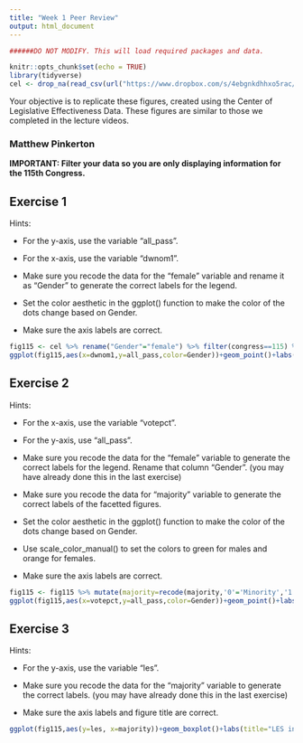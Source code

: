 ```yaml
---
title: "Week 1 Peer Review"
output: html_document
---
```


```r


######DO NOT MODIFY. This will load required packages and data.

knitr::opts_chunk$set(echo = TRUE)
library(tidyverse)
cel <- drop_na(read_csv(url("https://www.dropbox.com/s/4ebgnkdhhxo5rac/cel_volden_wiseman%20_coursera.csv?raw=1")))
```

Your objective is to replicate these figures, created using the Center of Legislative Effectiveness Data. These figures are similar to those we completed in the lecture videos.

### Matthew Pinkerton

**IMPORTANT: Filter your data so you are only displaying information for the 115th Congress.**

## Exercise 1

Hints:

* For the y-axis, use the variable "all_pass".

* For the x-axis, use the variable "dwnom1".

* Make sure you recode the data for the "female" variable and rename it as "Gender" to generate the correct labels for the legend.

* Set the color aesthetic in the ggplot() function to make the color of the dots change based on Gender.

* Make sure the axis labels are correct.

```r
fig115 <- cel %>% rename("Gender"="female") %>% filter(congress==115) %>% mutate(Gender=recode(Gender,'0'='Male','1'='Female'))
ggplot(fig115,aes(x=dwnom1,y=all_pass,color=Gender))+geom_point()+labs(x="Ideology",y="Bills passed")

```

## Exercise 2

Hints:

* For the x-axis, use the variable "votepct".

* For the y-axis, use "all_pass".

* Make sure you recode the data for the "female" variable to generate the correct labels for the legend. Rename that column "Gender". (you may have already done this in the last exercise)

* Make sure you recode the data for "majority" variable to generate the correct labels of the facetted figures.

* Set the color aesthetic in the ggplot() function to make the color of the dots change based on Gender.

* Use scale_color_manual() to set the colors to green for males and orange for females.

* Make sure the axis labels are correct.


```r
fig115 <- fig115 %>% mutate(majority=recode(majority,'0'='Minority','1'='Majority'))
ggplot(fig115,aes(x=votepct,y=all_pass,color=Gender))+geom_point()+labs(x="Vote Percentage",y="Bills passed") + scale_color_manual(values=c("orange","green"))+facet_wrap(~majority)
```

## Exercise 3

Hints:

* For the y-axis, use the variable "les".

* Make sure you recode the data for the "majority" variable to generate the correct labels. (you may have already done this in the last exercise)

* Make sure the axis labels and figure title are correct.


```r

ggplot(fig115,aes(y=les, x=majority))+geom_boxplot()+labs(title="LES in the 115th Congress",x="Majority or Minority",y="Legislative Effectiveness")

```
